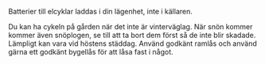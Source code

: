 Batterier till elcyklar laddas i din lägenhet, inte i källaren.

Du kan ha cykeln på gården när det inte är vinterväglag.
När snön kommer kommer även snöplogen, se till att ta bort dem först så de inte blir skadade.
Lämpligt kan vara vid höstens städdag.
Använd godkänt ramlås och använd gärna ett godkänt bygellås för att låsa fast i något.